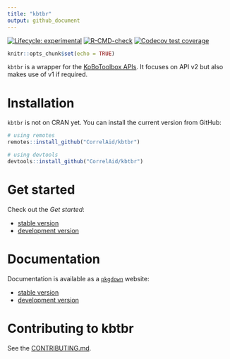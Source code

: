 ```yaml
---
title: "kbtbr"
output: github_document
---
```


<!-- badges: start -->
[![Lifecycle: experimental](https://img.shields.io/badge/lifecycle-experimental-orange.svg)](https://lifecycle.r-lib.org/articles/stages.html#experimental)
[![R-CMD-check](https://github.com/CorrelAid/kbtbr/workflows/R-CMD-check/badge.svg)](https://github.com/CorrelAid/kbtbr/actions)
[![Codecov test coverage](https://codecov.io/gh/CorrelAid/kbtbr/branch/main/graph/badge.svg)](https://codecov.io/gh/CorrelAid/kbtbr?branch=main)
<!-- badges: end -->

```r
knitr::opts_chunk$set(echo = TRUE)
```

`kbtbr` is a wrapper for the [KoBoToolbox APIs](https://support.kobotoolbox.org/api.html). It focuses on API v2 but also makes use of v1 if required.

# Installation

`kbtbr` is not on CRAN yet. You can install the current version from GitHub: 

```r
# using remotes 
remotes::install_github("CorrelAid/kbtbr")

# using devtools
devtools::install_github("CorrelAid/kbtbr")
```

# Get started

Check out the _Get started_:

- [stable version](https://correlaid.github.io/kbtbr/get-started) 
- [development version](https://correlaid.github.io/kbtbr/dev/get-started)

# Documentation

Documentation is available as a [`pkgdown`](https://pkgdown.r-lib.org/) website:

- [stable version](https://correlaid.github.io/kbtbr/) 
- [development version](https://correlaid.github.io/kbtbr/dev/)

# Contributing to kbtbr

See the [CONTRIBUTING.md](https://github.com/correlaid/kbtbr/blob/main/.github/CONTRIBUTING.md).
